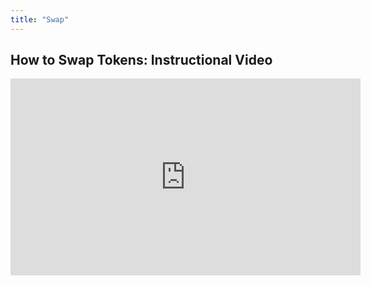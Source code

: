 ```yaml
---
title: "Swap"
---
```


## How to Swap Tokens: Instructional Video

<iframe width="560" height="315" src="https://www.youtube.com/embed/aQaveExTv6w" title="YouTube video player" frameBorder="0" allow="accelerometer; autoPlay; clipboard-write; encrypted-media; gyroscope; picture-in-picture" allowFullScreen />

## How to Swap Tokens: Written Guide

1. **Prerequisites**

* Launch the web-app and connect your [wallet](/get-started/hedera-guide/create-hedera-wallet).

<Frame caption="HashPack was used in this example.">
  ![](/images/get-started/saucerswap-tutorials/ConnectWallet2.png)
</Frame>

* Ensure you have sufficient [HBAR](/get-started/hedera-guide/get-hbar) for network fees and tokens to swap.

![](/images/portfolio-view.avif)

1. **Navigate Interface**

* Head over to the "Swap" page.

![](/images/get-started/saucerswap-tutorials/files%2Fv0%2Fb%2Fgitbook-x-prod.appspot.com%2Fo%2Fspaces%252F5hXF6kx1TaOoCMAhLCv3%252Fuploads%252FQ1dLNXV0pyevQ8zqdEHs%252FNavbar%2520Swap.png)

1. **Specify Swap Details**

* Click on "TokenA" to bring up the token menu.

![](/images/swap-details.png)

* Choose from a list of [Default and Extended tokens](/contact/partnership-inquiries#token-listing).

![](/images/swap-select.png)

* For Untracked tokens, manually enter the token ID (e.g., *0.0.123456*).

* A disclaimer must be acknowledged for Extended and Untracked tokens.

![](/images/token-extended.png)

* Repeat the above step for "TokenB."

* Input the quantity of tokens you wish to swap.

**ExactInput:** Swap an exact amount of TokenA for an estimated amount of TokenB.

![](/images/exactinput.png)

**ExactOutput:** Swap an estimated amount of TokenA for an exact amount of TokenB.

![](/images/exactoutput.png)

* Set your preferred slippage tolerance in the settings. E.g., a 0.1% tolerance will cause the swap to fail if slippage exceeds this value.

  * **Slippage Tolerance:** This represents the [slippage](/get-started/faq#what-is-slippage) you are willing to tolerate in a trade. The default setting is 0.5%, but can be adjusted based on factors such as liquidity. To modify, click the pencil icon next to 'Slippage' or use the gear icon in the navigation bar. A lower value provides price accuracy but may result in failed transactions. Conversely, a higher value boosts transaction success rate but could lead to price discrepancies.

![](/images/slippage-set.png)

![](/images/slippage-change.avif)

* Review swap details.

  * **Min. Received:** The minimum amount of TokenB received on a swap. This appears for `ExactInput` swaps and varies, depending on the slippage tolerance.

  * **Max. Sold:** The maximum amount of TokenA sold on a swap. This appears for `ExactOutput` swaps and varies, depending on the slippage tolerance.

  * **Price Impact:** The percentage difference between the market price and the estimated swap price. Higher impact indicates a less favorable swap, often due to low liquidity. Lower impact is usually better and occurs in high-liquidity pools.

  * **Fee:** A swap incurs a fee ranging from 0.05% to 1.00%, depending on the liquidity pool. Of this fee, 5/6 is allocated to liquidity providers, while 1/6 goes to the protocol. Keep in mind that this is separate from Hedera network fees. Multi-hop swaps incur a fee for each involved liquidity pool.

![](/images/swap-fee.png)

* You can toggle between alternative routing options, however note that the optimal route is selected by default.

![](/images/swap-route.png)

![](/images/select-swap-route.png)

1. **Execute Swap**

* Opt between a one-time or max [token allowance](/get-started/faq#what-is-a-token-allowance).

![](/images/execute-swap.png)

* Click the "Approve & Swap" button.

![](/images/approve-and-swap.png)

* Complete the transaction in your wallet.

![](/images/complete-transaction.png)

1. **Transaction Confirmation**

* Post-transaction details can be viewed on [HashScan](https://hashscan.io/mainnet/dashboard).

![](/images/view-details.png)